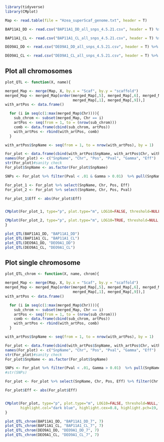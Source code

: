 ```r
library(tidyverse)
library(CMplot)
```


```r
Map <- read.table(file = "Hzea_superScaf_genome.txt", header = T)
```

```r
BAP11A1_DD <- read.csv("BAP11A1_DD_all_snps_4.5.21.csv", header = T) %>% filter(allele_frequency > .05) 

BAP11A1_CL <- read.csv("BAP11A1_CL_all_snps_4.5.21.csv", header = T) %>% filter(allele_frequency > .05) 

DEO9A1_DD <- read.csv("DEO9A1_DD_all_snps_4.5.21.csv", header = T) %>% filter(allele_frequency > .05) 

DEO9A1_CL <- read.csv("DEO9A1_CL_all_snps_4.5.21.csv", header = T) %>% filter(allele_frequency > .05) 

```


## Plot all chromosomes

```r
plot_QTL <- function(X, name){

merged_Map <- merge(Map, X, by.x = "Scaf", by.y = "scaffold")
merged_Map <- merged_Map[order(merged_Map[,5], merged_Map[,6], merged_Map[,3], 
                               merged_Map[,1], merged_Map[,9]),]
with_artPos <- data.frame()

  for (i in seq(c(1:max(merged_Map$Chr)))){
    sub_chrom <- subset(merged_Map, Chr == i)
    artPos <- seq(from = 1, to = (nrow(sub_chrom)))
    comb <- data.frame(cbind(sub_chrom, artPos))
    with_artPos <- rbind(with_artPos, comb)
  }

with_artPos$SnpName <- seq(from = 1, to = nrow(with_artPos), by = 1)

For_plot <- data.frame(cbind(with_artPos$SnpName, with_artPos$Chr, with_artPos$radtag_position, with_artPos$p_lrt, with_artPos$gamma, with_artPos$additive_effect))
names(For_plot) <- c("SnpName", "Chr", "Pos", "Pval", "Gamma", "Eff")
str(For_plot)#sanity check
For_plot$SnpName <- as.factor(For_plot$SnpName)

SNPs <- For_plot %>% filter(Pval < .01 & Gamma > 0.01)  %>% pull(SnpName) 

For_plot_1 <- For_plot %>% select(SnpName, Chr, Pos, Eff)
For_plot_2 <- For_plot %>% select(SnpName, Chr, Pos, Pval)

For_plot_1$Eff <- abs(For_plot$Eff)


CMplot(For_plot_1, type="p", plot.type="m", LOG10=FALSE, threshold=NULL,file="jpg", memo=name, dpi=300, col=c("grey50","grey70"), pch = 21, cex = 0.8,  highlight=SNPs, ylab="Additive effect",highlight.col="dark blue", highlight.cex=0.8, highlight.pch=19, file.output=TRUE, verbose=TRUE, width=14, height=6, xticks.pos = 1)

CMplot(For_plot_2, type="p", plot.type="m", LOG10=TRUE, threshold=NULL,file="jpg", memo=name, dpi=300, col=c("grey50","grey70"), pch = 21, cex = 0.8,  highlight=SNPs, highlight.col="dark blue", highlight.cex=0.8, highlight.pch=19, file.output=TRUE, verbose=TRUE, width=14, height=6, xticks.pos = 1)
}
```

```r
plot_QTL(BAP11A1_DD, "BAP11A1_DD")
plot_QTL(BAP11A1_CL, "BAP11A1_CL")
plot_QTL(DEO9A1_DD, "DEO9A1_DD")
plot_QTL(DEO9A1_CL, "DEO9A1_CL")
```

## Plot single chromosome

```r
plot_QTL_chrom <- function(X, name, chrom){

merged_Map <- merge(Map, X, by.x = "Scaf", by.y = "scaffold")
merged_Map <- merged_Map[order(merged_Map[,5], merged_Map[,6], merged_Map[,3], 
                               merged_Map[,1], merged_Map[,9]),]
with_artPos <- data.frame()

  for (i in seq(c(1:max(merged_Map$Chr)))){
    sub_chrom <- subset(merged_Map, Chr == i)
    artPos <- seq(from = 1, to = (nrow(sub_chrom)))
    comb <- data.frame(cbind(sub_chrom, artPos))
    with_artPos <- rbind(with_artPos, comb)
  }

with_artPos$SnpName <- seq(from = 1, to = nrow(with_artPos), by = 1)

For_plot <- data.frame(cbind(with_artPos$SnpName, with_artPos$Chr, with_artPos$radtag_position, with_artPos$p_lrt, with_artPos$gamma, with_artPos$additive_effect))
names(For_plot) <- c("SnpName", "Chr", "Pos", "Pval", "Gamma", "Eff")
str(For_plot)#sanity check
For_plot$SnpName <- as.factor(For_plot$SnpName)

SNPs <- For_plot %>% filter(Pval < .01, Gamma > 0.01)  %>% pull(SnpName) 
#str(SNPs)

For_plot <- For_plot %>% select(SnpName, Chr, Pos, Eff) %>% filter(Chr == chrom)

For_plot$Eff <- abs(For_plot$Eff)


CMplot(For_plot, type="p", plot.type="m", LOG10=FALSE, threshold=NULL,file="jpg", memo=name, dpi=300, col=c("grey50","grey70"), pch = 21, cex = 0.8, highlight=SNPs,
       highlight.col="dark blue", highlight.cex=0.8, highlight.pch=19, file.output=TRUE, verbose=TRUE, width=14, height=6)
}
```


```r
plot_QTL_chrom(BAP11A1_DD, "BAP11A1_DD_7", 7)
plot_QTL_chrom(BAP11A1_CL, "BAP11A1_CL_7", 7)
plot_QTL_chrom(DEO9A1_DD, "DEO9A1_DD_7", 7)
plot_QTL_chrom(DEO9A1_CL, "DEO9A1_CL_7", 7)
```